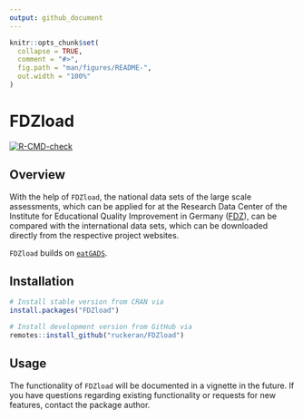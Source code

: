```yaml
---
output: github_document
---
```


<!-- README.md is generated from README.Rmd. Please edit that file -->

```r
knitr::opts_chunk$set(
  collapse = TRUE,
  comment = "#>",
  fig.path = "man/figures/README-",
  out.width = "100%"
)
```

# FDZload

<!-- badges: start -->
[![R-CMD-check](https://github.com/ruckeran/FDZload/actions/workflows/R-CMD-check.yaml/badge.svg)](https://github.com/ruckeran/FDZload/actions/workflows/R-CMD-check.yaml)
<!-- badges: end -->

## Overview

With the help of `FDZload`, the national data sets of the large scale assessments, which can be applied for at the Research Data Center of the Institute for Educational Quality Improvement in Germany ([FDZ](https://www.iqb.hu-berlin.de/fdz/)), can be compared with the international data sets, which can be downloaded directly from the respective project websites.

`FDZload` builds on [`eatGADS`](https://github.com/beckerbenj/eatGADS).

## Installation

```R
# Install stable version from CRAN via
install.packages("FDZload")

# Install development version from GitHub via
remotes::install_github("ruckeran/FDZload")
```

## Usage

The functionality of `FDZload` will be documented in a vignette in the future. If you have questions regarding existing functionality or requests for new features, contact the package author.
